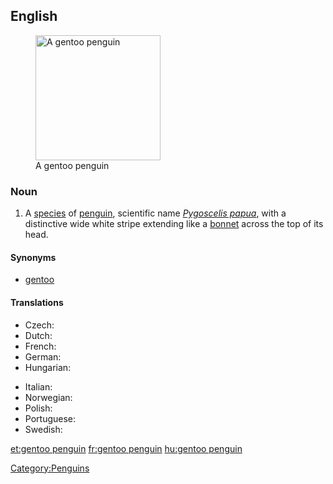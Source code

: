 ==English==
{{wikipedia}}
[[Image:Pygoscelis papua.jpg|200px|thumb|right|A gentoo penguin]]

===Noun===
{{en-noun|sg=[[gentoo]] [[penguin]]}}

# A [[species]] of [[penguin]], scientific name ''[[Pygoscelis papua]]'', with a distinctive wide white stripe extending like a [[bonnet]] across the top of its head.

====Synonyms====
* [[gentoo]]

====Translations====
{{trans-top|Penguin}}
* Czech: {{t|cs|tučňák oslí}}
* Dutch: {{t-|nl|ezelspinguïn}}
* French: {{t+|fr|manchot papou|m}}
* German: {{t+|de|Eselspinguin|m}}
* Hungarian: {{t+|hu|szamárpingvin}}
{{trans-mid}}
* Italian: {{t-|it|pinguino papua|m}}
* Norwegian: {{t|no|bøylepingvin}}
* Polish: {{t-|pl|pingwin białobrewy}}
* Portuguese: {{t-|pt|pinguim-gentoo}}
* Swedish: {{t|sv|åsnepingvin}}
{{trans-bottom}}

[[Category:Penguins]]

[[et:gentoo penguin]]
[[fr:gentoo penguin]]
[[hu:gentoo penguin]]